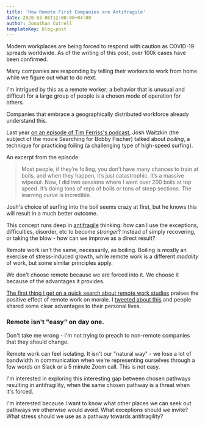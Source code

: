 ```yaml
---
title: 'How Remote First Companies are Antifragile'
date: 2020-03-06T12:00:00+04:00
author: Jonathan Cutrell
templateKey: blog-post
---
```


Modern workplaces are being forced to respond with caution as COVID-19 spreads worldwide. As of the writing of this post, over 100k cases have been confirmed.

Many companies are responding by telling their workers to work from home while we figure out what to do next.

I'm intrigued by this as a remote worker; a behavior that is unusual and difficult for a large group of people is a chosen mode of operation for others.

Companies that embrace a geographically distributed workforce already understand this.

Last year [on an episode of Tim Ferriss's podcast](https://tim.blog/2019/07/03/the-tim-ferriss-show-transcripts-josh-waitzkin-how-to-cram-2-months-of-learning-into-1-day-375/), Josh Waitzkin (the subject of the movie Searching for Bobby Fischer) talked about _boiling_, a technique for practicing foiling (a challenging type of high-speed surfing).

An excerpt from the episode:

> Most people, if they’re foiling, you don’t have many chances to train at boils, and when they happen, it’s just catastrophic. It’s a massive wipeout. Now, I did two sessions where I went over 200 boils at top speed. It’s doing tons of reps of boils or tons of steep sections. The learning curve is incredible.

Josh's choice of surfing into the boil seems crazy at first, but he knows this will result in a much better outcome.

This concept runs deep in [antifragile](https://smile.amazon.com/Antifragile-Things-That-Disorder-Incerto/dp/0812979680?sa-no-redirect=1) thinking: how can I use the exceptions, difficulties, disorder, etc to become _stronger_? Instead of simply recovering, or taking the blow - how can we improve as a direct result?

Remote work isn't the same, necessarily, as boiling. Boiling is mostly an exercise of stress-induced growth, while remote work is a different _modality_ of work, but some similar principles apply.

We don't choose remote because we are forced into it. We choose it because of the advantages it provides.

[The first thing I get on a quick search about remote work studies](https://www.inc.com/marcel-schwantes/new-study-reveals-why-working-from-home-makes-workers-more-productive.html) praises the positive effect of remote work on morale. I [tweeted about this](https://twitter.com/JCutrell/status/1235376215910989824) and people shared some clear advantages to their personal lives.

### Remote isn't "easy" on day one.
Don't take me wrong - I'm not trying to preach to non-remote companies that they should change.

Remote work can feel isolating. It isn't our "natural way" - we lose a lot of bandwidth in communication when we're representing ourselves through a few words on Slack or a 5 minute Zoom call. This is not easy.

I'm interested in exploring this interesting gap between chosen pathways resulting in antifragility, when the same chosen pathway is a threat when it's forced.

I'm interested because I want to know what other places we can seek out pathways we otherwise would avoid. What exceptions should we invite? What stress should we use as a pathway towards antifragility?
